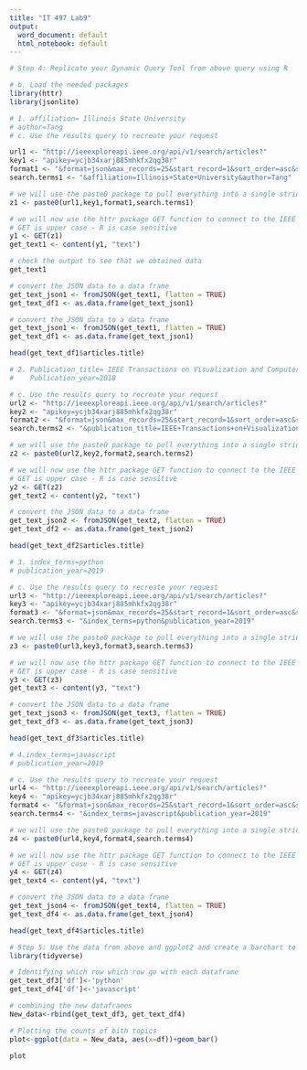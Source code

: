 ```yaml
---
title: "IT 497 Lab9"
output:
  word_document: default
  html_notebook: default
---
```

```r
# Step 4: Replicate your Dynamic Query Tool from above query using R

```

```r
# b. Load the needed packages
library(httr)
library(jsonlite)

```


```r
# 1. affiliation= Illinois State University
# author=Tang
# c. Use the results query to recreate your request

url1 <- "http://ieeexploreapi.ieee.org/api/v1/search/articles?"
key1 <- "apikey=ycjb34xarj885mhkfx2qg38r"
format1 <- "&format=json&max_records=25&start_record=1&sort_order=asc&sort_field=article_number"
search.terms1 <- "&affiliation=Illinois+State+University&author=Tang"
```

```r
# we will use the paste0 package to pull everything into a single string
z1 <- paste0(url1,key1,format1,search.terms1)
```

```r
# we will now use the httr package GET function to connect to the IEEE API
# GET is upper case - R is case sensitive
y1 <- GET(z1)
get_text1 <- content(y1, "text")
```

```r
# check the output to see that we obtained data
get_text1
```

```r
# convert the JSON data to a data frame
get_text_json1 <- fromJSON(get_text1, flatten = TRUE)
get_text_df1 <- as.data.frame(get_text_json1)
```

```r
# convert the JSON data to a data frame
get_text_json1 <- fromJSON(get_text1, flatten = TRUE)
get_text_df1 <- as.data.frame(get_text_json1)
```


```r
head(get_text_df1$articles.title)
```




```r
# 2. Publication_title= IEEE Transactions on Visualization and Computer Graphics
#    Publication_year=2018

# c. Use the results query to recreate your request
url2 <- "http://ieeexploreapi.ieee.org/api/v1/search/articles?"
key2 <- "apikey=ycjb34xarj885mhkfx2qg38r"
format2 <- "&format=json&max_records=25&start_record=1&sort_order=asc&sort_field=article_number"
search.terms2 <- "&publication_title=IEEE+Transactions+on+Visualization+and+Computer+Graphics&publication_year=2018"
```

```r
# we will use the paste0 package to pull everything into a single string
z2 <- paste0(url2,key2,format2,search.terms2)
```

```r
# we will now use the httr package GET function to connect to the IEEE API
# GET is upper case - R is case sensitive
y2 <- GET(z2)
get_text2 <- content(y2, "text")
```



```r
# convert the JSON data to a data frame
get_text_json2 <- fromJSON(get_text2, flatten = TRUE)
get_text_df2 <- as.data.frame(get_text_json2)
```




```r
head(get_text_df2$articles.title)
```



```r
# 3. index_terms=python
# publication_year=2019

# c. Use the results query to recreate your request
url3 <- "http://ieeexploreapi.ieee.org/api/v1/search/articles?"
key3 <- "apikey=ycjb34xarj885mhkfx2qg38r"
format3 <- "&format=json&max_records=25&start_record=1&sort_order=asc&sort_field=article_number"
search.terms3 <- "&index_terms=python&publication_year=2019"
```

```r
# we will use the paste0 package to pull everything into a single string
z3 <- paste0(url3,key3,format3,search.terms3)
```

```r
# we will now use the httr package GET function to connect to the IEEE API
# GET is upper case - R is case sensitive
y3 <- GET(z3)
get_text3 <- content(y3, "text")
```



```r
# convert the JSON data to a data frame
get_text_json3 <- fromJSON(get_text3, flatten = TRUE)
get_text_df3 <- as.data.frame(get_text_json3)
```




```r
head(get_text_df3$articles.title)
```



```r
# 4.index_terms=javascript
# publication_year=2019

# c. Use the results query to recreate your request
url4 <- "http://ieeexploreapi.ieee.org/api/v1/search/articles?"
key4 <- "apikey=ycjb34xarj885mhkfx2qg38r"
format4 <- "&format=json&max_records=25&start_record=1&sort_order=asc&sort_field=article_number"
search.terms4 <- "&index_terms=javascript&publication_year=2019"
```

```r
# we will use the paste0 package to pull everything into a single string
z4 <- paste0(url4,key4,format4,search.terms4)
```

```r
# we will now use the httr package GET function to connect to the IEEE API
# GET is upper case - R is case sensitive
y4 <- GET(z4)
get_text4 <- content(y4, "text")
```



```r
# convert the JSON data to a data frame
get_text_json4 <- fromJSON(get_text4, flatten = TRUE)
get_text_df4 <- as.data.frame(get_text_json4)
```




```r
head(get_text_df4$articles.title)
```





```r
# Step 5: Use the data from above and ggplot2 and create a barchart to show which topic (javascript or python) was more popular in 2019
library(tidyverse)

```

```r
# Identifying which row which row go with each dataframe
get_text_df3['df']<-'python'
get_text_df4['df']<-'javascript'
```

```r
# combining the new dataframes
New_data<-rbind(get_text_df3, get_text_df4)
```


```r
# Plotting the counts of bith topics
plot<-ggplot(data = New_data, aes(x=df))+geom_bar()

plot
```

















